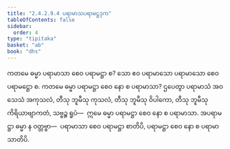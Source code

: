 ```yaml
---
title: "2.4.2.9.4 ပရာမာသပရာမဋ္ဌဒုက"
tableOfContents: false
sidebar:
  order: 4
type: "tipitaka"
basket: "ab"
book: "dhs"
---
```



<DynamicBreadcrumb />

<Division number="1521" book="dhs" e="ch" v="29" p="286">

<Paragraph number="2232" book="dhs">
ကတမေ ဓမ္မာ ပရာမာသာ စေဝ ပရာမဋ္ဌာ စ? သော ဧဝ ပရာမာသော ပရာမာသော စေဝ ပရာမဋ္ဌော စ.
</Paragraph>

</Division>
<Division number="1522" book="dhs" e="ch" v="29" p="286">

<Paragraph number="2233" book="dhs">
ကတမေ ဓမ္မာ ပရာမဋ္ဌာ စေဝ နော စ ပရာမာသာ? ဌပေတွာ ပရာမာသံ အဝသေသံ အကုသလံ, တီသု ဘူမီသု ကုသလံ, တီသု ဘူမီသု ဝိပါကော, တီသု ဘူမီသု ကိရိယာဗျာကတံ, သဗ္ဗဉ္စ ရူပံ—  ဣမေ ဓမ္မာ ပရာမဋ္ဌာ စေဝ နော စ ပရာမာသာ. အပရာမဋ္ဌာ ဓမ္မာ န ဝတ္တဗ္ဗာ—  ပရာမာသာ စေဝ ပရာမဋ္ဌာ စာတိပိ, ပရာမဋ္ဌာ စေဝ နော စ ပရာမာသာတိပိ.
</Paragraph>
</Division>